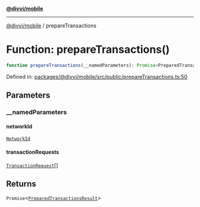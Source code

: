 [**@divvi/mobile**](../README)

---

[@divvi/mobile](../README) / prepareTransactions

# Function: prepareTransactions()

```ts
function prepareTransactions(__namedParameters): Promise<PreparedTransactionsResult>
```

Defined in: [packages/@divvi/mobile/src/public/prepareTransactions.ts:50](https://github.com/divvi-xyz/divvi-mobile/blob/main/packages/@divvi/mobile/src/public/prepareTransactions.ts#L50)

## Parameters

### \_\_namedParameters

#### networkId

[`NetworkId`](../type-aliases/NetworkId)

#### transactionRequests

[`TransactionRequest`](../type-aliases/TransactionRequest)[]

## Returns

`Promise`\<[`PreparedTransactionsResult`](../type-aliases/PreparedTransactionsResult)\>
